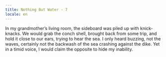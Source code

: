 ```yaml
---
title: Nothing But Water - 7
locale: en
---
```


<NothingButWaterFontMedium>
  <Columns>
    <UnbreakableBlock>
      In my grandmother’s living room, the sideboard was piled up with knick-knacks. We would grab the conch shell, brought back from some trip, and hold it close to our ears, trying to hear the sea.
    </UnbreakableBlock>
    <UnbreakableBlock>
      I only heard buzzing, not the waves, certainly not the backwash of the sea crashing against the dike. Yet in a timid voice, I would claim the opposite to hide my inability.
    </UnbreakableBlock>
  </Columns>
</NothingButWaterFontMedium>

